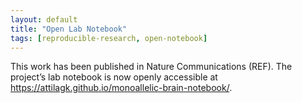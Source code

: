 ```yaml
---
layout: default
title: "Open Lab Notebook"
tags: [reproducible-research, open-notebook]
---
```


This work has been published in Nature Communications (REF).  The project's lab notebook is now openly accessible at [https://attilagk.github.io/monoallelic-brain-notebook/](https://attilagk.github.io/monoallelic-brain-notebook/).
